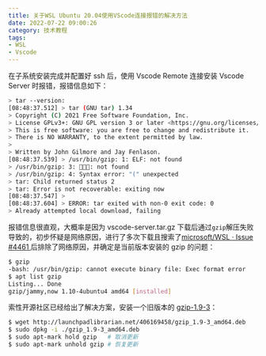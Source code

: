 ```yaml
---
title: 关于WSL Ubuntu 20.04使用VScode连接报错的解决方法
date: 2022-07-22 09:00:26
category: 技术教程
tags:
- WSL
- Vscode
---
```


在子系统安装完成并配置好 ssh 后，使用 Vscode Remote 连接安装 Vscode Server 时报错，报错信息如下：

```bash
> tar --version:
[08:48:37.512] > tar (GNU tar) 1.34
> Copyright (C) 2021 Free Software Foundation, Inc.
> License GPLv3+: GNU GPL version 3 or later <https://gnu.org/licenses/gpl.html>. 
> This is free software: you are free to change and redistribute it.
> There is NO WARRANTY, to the extent permitted by law.
> 
> Written by John Gilmore and Jay Fenlason.
[08:48:37.539] > /usr/bin/gzip: 1: ELF: not found
> /usr/bin/gzip: 3: : not found
> /usr/bin/gzip: 4: Syntax error: "(" unexpected
> tar: Child returned status 2
> tar: Error is not recoverable: exiting now
[08:48:37.547] > 
[08:48:37.604] > ERROR: tar exited with non-0 exit code: 0
> Already attempted local download, failing
```

报错信息很直观，大概率是因为 vscode-server.tar.gz 下载后通过`gzip`解压失败导致的，初步怀疑是网络原因，进行了多次下载且搜索了[microsoft/WSL · Issue #4461  ](https://github.com/microsoft/WSL/issues/4461)后排除了网络原因，并确定是当前版本安装的 gzip 的问题：

```bash
$ gzip
-bash: /usr/bin/gzip: cannot execute binary file: Exec format error
$ apt list gzip
Listing... Done
gzip/jammy,now 1.10-4ubuntu4 amd64 [installed]
```

索性开源社区已经给出了解决方案，安装一个旧版本的 [gzip-1.9-3](https://launchpad.net/ubuntu/disco/amd64/gzip/1.9-3)：

```bash
$ wget http://launchpadlibrarian.net/406169458/gzip_1.9-3_amd64.deb
$ sudo dpkg -i ./gzip_1.9-3_amd64.deb
$ sudo apt-mark hold gzip	# 取消更新
$ sudo apt-mark unhold gzip # 恢复更新
```



